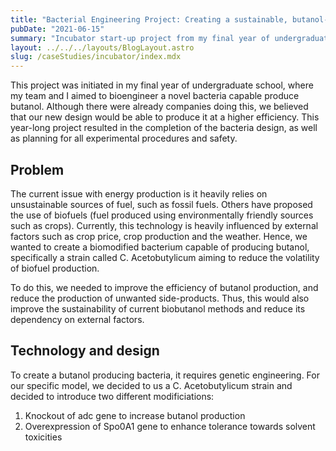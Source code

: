```yaml
---
title: "Bacterial Engineering Project: Creating a sustainable, butanol-producing bacteria"
pubDate: "2021-06-15"
summary: "Incubator start-up project from my final year of undergraduate school. We designed and planned the creation of a biobutanol-producing bacteria. "
layout: ../../../layouts/BlogLayout.astro
slug: /caseStudies/incubator/index.mdx
---
```


This project was initiated in my final year of undergraduate school, where my team and I aimed to bioengineer a novel bacteria capable produce butanol. Although there were already companies doing this, we believed that our new design would be able to produce it at a higher efficiency. This year-long project resulted in the completion of the bacteria design, as well as planning for all experimental procedures and safety.

## Problem

The current issue with energy production is it heavily relies on unsustainable sources of fuel, such as fossil fuels. Others have proposed the use of biofuels (fuel produced using environmentally friendly sources such as crops). Currently, this technology is heavily influenced by external factors such as crop price, crop production and the weather. Hence, we wanted to create a biomodified bacterium capable of producing butanol, specifically a strain called C. Acetobutylicum aiming to reduce the volatility of biofuel production.

To do this, we needed to improve the efficiency of butanol production, and reduce the production of unwanted side-products. Thus, this would also improve the sustainability of current biobutanol methods and reduce its dependency on external factors.

## Technology and design

To create a butanol producing bacteria, it requires genetic engineering. For our specific model, we decided to us a C. Acetobutylicum strain and decided to introduce two different modificiations:

1. Knockout of adc gene to increase butanol production
2. Overexpression of Spo0A1 gene to enhance tolerance towards solvent toxicities
